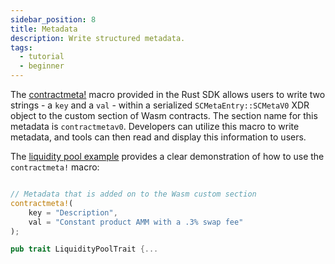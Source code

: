 ```yaml
---
sidebar_position: 8
title: Metadata
description: Write structured metadata.
tags:
  - tutorial
  - beginner
---
```


<head>
  <title>Write structured metadata.</title>
  <meta charSet="utf-8" />
  <meta property="og:title" content="Write structured metadata." />
  <meta
    property="og:description"
    content="Use a macro provided in the Rust SDK to write structured metadata and use the tools available to read and display this information to users."
  />
  <link
    rel="canonical"
    href="https://soroban.stellar.org/docs/tutorials/wasm-metadata"
  />
</head>

The [contractmeta!] macro provided in the Rust SDK allows users to write two
strings - a `key` and a `val` - within a serialized `SCMetaEntry::SCMetaV0` XDR
object to the custom section of Wasm contracts. The section name for this
metadata is `contractmetav0`. Developers can utilize this macro to write
metadata, and tools can then read and display this information to users.

The [liquidity pool example] provides a clear demonstration of how to use the
`contractmeta!` macro:

```rust

// Metadata that is added on to the Wasm custom section
contractmeta!(
    key = "Description",
    val = "Constant product AMM with a .3% swap fee"
);

pub trait LiquidityPoolTrait {...
```

[contractmeta!]: https://docs.rs/soroban-sdk/20.0.0-rc2/soroban_sdk/macro.contractmeta.html
[liquidity pool example]: https://github.com/stellar/soroban-examples/blob/v20.0.0-rc2/liquidity_pool/src/lib.rs#L152-L155
